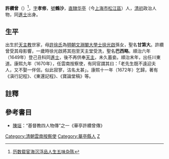 '''許纘曾'''（{{bd|1627年||1697年|catIdx=X許}}）<ref>[http://shsjb.com/sjb/resfiles/2019-02/01/a06201c_screen.pdf 历数载宦海沉浮品人生五味杂陈]</ref>，[[表字|字]]'''孝修'''，[[號|號]]'''鶴沙'''，[[南直隸|直隸]][[華亭縣_(唐朝)|华亭]]（今[[上海市|上海市]][[松江區|松江區]]）人，[[清初|清初]]政治人物，同[[進士|進士]]出身。

==生平==
出生於[[天主教|天主教]]世家，母[[許徐甘第大|許徐氏]]為[[明朝|明朝]][[文淵閣大學士|文淵閣大學士]][[徐光啟|徐光啟]]孫女，聖名'''甘第大'''。許纘曾受其母影響，一歲時徐光啟將其抱至天主堂受洗，聖名'''巴西略'''。順治六年（1649年）登己丑科同[[進士|進士]]，後不再供奉[[天主|天主]]，未久蓄妾。順治末年，出任川東道。康熙九年（1670年），任雲南按察使，有同官謂其曰：「老先生既不遠迎夫人，又不娶一伴侶，似此寂寥，沽名太甚」。康熙十一年（1672年）乞歸，著有《滇行記程》、《東還記程》、《寶論堂稿》等。

==註釋==
{{reflist}}

==參考書目==
* [[陳垣|陳垣]]：“基督教四人物傳”之一《華亭許纘曾傳》

{{順治六年己丑科殿試金榜}}
{{DEFAULTSORT:Xu許}}

[[Category:清朝雲南按察使|Category:清朝雲南按察使]]
[[Category:華亭縣人|Category:華亭縣人]]
[[Category:許姓|Z]]